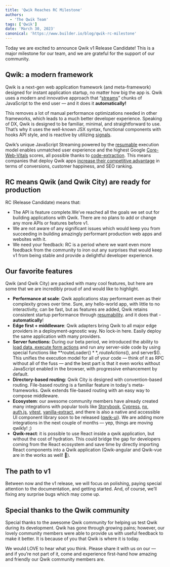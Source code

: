 ```yaml
---
title: 'Qwik Reaches RC Milestone'
authors:
  - 'The Qwik Team'
tags: ['Qwik']
date: 'March 30, 2023'
canonical: 'https://www.builder.io/blog/qwik-rc-milestone'
---
```



<ArticleBlock>
Today we are excited to announce Qwik v1 Release Candidate! This is a major milestone for our team, and we are grateful for the support of our community.

## **Qwik: a modern framework**

Qwik is a next-gen web application framework (and meta-framework) designed for instant application startup, no matter how big the app is. Qwik uses a modern and innovative approach that “<a href="https://www.builder.io/blog/speculative-module-fetching" rel="noopener noreferrer" target="_blank">streams</a>” chunks of JavaScript to the end user — and it does it **automatically!**

This removes a lot of manual performance optimizations needed in other frameworks, which leads to a much better developer experience. Speaking of DX, Qwik is designed to be familiar, minimal, and straightforward to use. That’s why it uses the well-known JSX syntax, functional components with hooks API style, and is reactive by utilizing <a href="https://www.builder.io/blog/usesignal-is-the-future-of-web-frameworks" rel="noopener noreferrer" target="_blank">signals</a>.

Qwik’s unique JavaScript Streaming powered by the <a href="https://www.builder.io/blog/resumability-from-ground-up" rel="noopener noreferrer" target="_blank">resumable</a> execution model enables unmatched user experience and the highest Google <a href="https://web.dev/learn-core-web-vitals/" rel="noopener noreferrer" target="_blank">Core-Web-Vitals</a> scores, all possible thanks to <a href="https://www.builder.io/blog/wtf-is-code-extraction" rel="noopener noreferrer" target="_blank">code-extraction</a>. This means companies that deploy Qwik apps <a href="https://web.dev/tags/case-study/" rel="noopener noreferrer" target="_blank">increase their competitive advantage</a> in terms of conversions, customer happiness, and SEO ranking.

## **RC means Qwik (and Qwik City) are ready for production**

RC (Release Candidate) means that:

- The API is feature complete.We’ve reached all the goals we set out for building applications with Qwik. There are no plans to add or change any more APIs or features before v1.
- We are not aware of any significant issues which would keep you from succeeding in building amazingly performant production web apps and websites with it.
- We need your feedback: RC is a period where we want even more feedback from the community to iron out any surprises that would keep v1 from being stable and provide a delightful developer experience.

## **Our favorite features**

Qwik (and Qwik City) are packed with many cool features, but here are some that we are incredibly proud of and would like to highlight.

- **Performance at scale**: Qwik applications stay performant even as their complexity grows over time. Sure, any hello-world app, with little to no interactivity, can be fast, but as features are added, Qwik retains consistent startup performance through <a href="https://www.builder.io/blog/hydration-is-pure-overhead" rel="noopener noreferrer" target="_blank">resumability</a>. and it does that - **automatically**!
- **Edge first + middleware**: Qwik adapters bring Qwik to all major edge providers in a deployment-agnostic way. No lock-in here. Easily deploy the same application with many providers.
- **Server functions:** During our beta period, we introduced the ability to <a href="https://www.builder.io/blog/qwik-city-server-functions" rel="noopener noreferrer" target="_blank">load data, execute form actions</a> and run any server-side code by using special functions like **routeLoader$()**, routeActions$(), and server$(). This unifies the execution model for all of your code — think of it as RPC without all of the fuss — and the best part is that it even works without JavaScript enabled in the browser, with progressive enhancement by default.
- **Directory-based routing:** Qwik City is designed with convention-based routing. File-based routing is a familiar feature in today's meta-frameworks. Qwik extends file-based routing with an easy way to compose middleware.
- **Ecosystem**: our awesome community members have already created many integrations with popular tools like <a href="https://storybook.js.org/" rel="noopener noreferrer" target="_blank">Storybook</a>, <a href="https://www.cypress.io/" rel="noopener noreferrer" target="_blank">Cypress</a>, <a href="https://nx.dev/" rel="noopener noreferrer" target="_blank">nx</a>, <a href="https://authjs.dev/" rel="noopener noreferrer" target="_blank">auth.js</a>, <a href="https://vitest.dev/" rel="noopener noreferrer" target="_blank">vitest</a>, <a href="https://vanilla-extract.style/" rel="noopener noreferrer" target="_blank">vanilla-extract</a>, and there is also a native and accessible UI component library soon to be released (<a href="https://github.com/qwikifiers/qwik-ui" rel="noopener noreferrer" target="_blank">qwik-ui</a>). We are adding more integrations in the next couple of months — yep, things are moving qwikly! ;)
- **Qwik-react**: it is possible to use React inside a qwik application, but without the cost of hydration. This could bridge the gap for developers coming from the React ecosystem and save time by directly importing React components into a Qwik application (Qwik-angular and Qwik-vue are in the works as well! 🤩).

## **The path to v1**

Between now and the v1 release, we will focus on polishing, paying special attention to the documentation, and getting started. And, of course, we’ll fixing any surprise bugs which may come up.

## **Special thanks to the Qwik community**

Special thanks to the awesome Qwik community for helping us test Qwik during its development. Qwik has gone through growing pains; however, our lovely community members were able to provide us with useful feedback to make it better. It is because of you that Qwik is where it is today.

We would LOVE to hear what you think. Please share it with us on our <DiscordLink text="Discord channel" /> — and if you’re not part of it, come and experience first-hand how amazing and friendly our Qwik community members are.

</ArticleBlock>